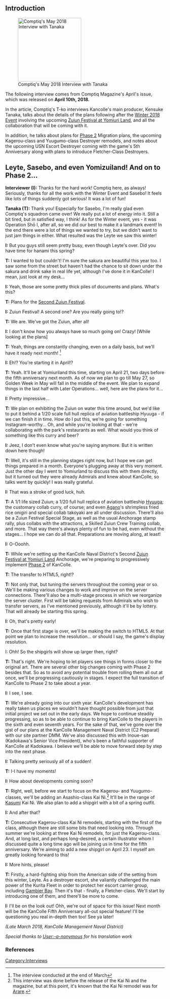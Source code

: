 ==Introduction==
[[File:Comptiq Interview May 2018.jpg|thumb|200px|right|Comptiq's May 2018 Interview with Tanaka]]

The following interview comes from Comptiq Magazine's April's issue, which was released on '''April 10th, 2018.''' 

In the article, Comptiq's T-ko interviews Kancolle's main producer, Kensuke Tanaka, talks about the details of the plans following after the [[Winter 2018 Event]] involving the upcoming [[Zuiun Festival at Yomiuri Land]], and all the collaboration that will be coming with it.

In addition, he talks about plans for [[Phase 2]] Migration plans, the upcoming Kagerou-class and Yuugumo-class Destroyer remodels, and notes about the upcoming USN Escort Destroyer coming with the game's 5th Anniversary along with plans to introduce Fletcher-Class Destroyers.

==Leyte, Sasebo, and even Yomizuiland! And on to Phase 2...==

'''Interviewer (I):''' Thanks for the hard work! Comptiq here, as always! Seriously, thanks for all the work with the Winter Event and Sasebo! It feels like lots of things suddenly got serious! It was a lot of fun!

'''Tanaka (T):''' Thank you! Especially for Sasebo, I'm really glad even Comptiq's squadron came over! We really put a lot of energy into it. Still a bit tired, but in satisfied way, I think! As for the Winter event, yes - it was Operation Shō I, after all, so we did our best to make it a landmark event! In the end there were a lot of things we wanted to try, but we didn't want to just jam things in either. What resulted was the Leyte we saw this winter!

'''I:''' But you guys still seem pretty busy, even though Leyte's over. Did you have time for hanami this spring?

'''T:''' I wanted to but couldn't! I'm sure the sakura are beautiful this year too. I saw some from the street but haven't had the chance to sit down under the sakura and drink sake in real life yet, although I've done it in KanColle! I mean, just look at my desk...
 
'''I:''' Yeah, those are some pretty thick piles of documents and plans. What's this?

'''T:''' Plans for the [[Zuiun Festival at Yomiuri Land|Second Zuiun Festival]].

'''I:''' Zuiun Festival! A second one? Are you really going to!?

'''T:''' We are. We've got the Zuiun, after all!

'''I:''' I don't know how you always have so much going on! Crazy! [While looking at the plans]

'''T:''' Yeah, things are constantly changing, even on a daily basis, but we'll have it ready next month! <ref>The interview conducted at the end of March</ref>

'''I:''' Eh!? You're starting it in April!?

'''T:''' Yeah. It'll be at Yomiuriland this time, starting on April 21, two days before the fifth anniversary next month. As of now we plan to go till May 27, so Golden Week in May will fall in the middle of the event. We plan to expand things in the last half with Later Operations... well, here are the plans for it...

'''I:''' Pretty impressive...
 
'''T:''' We plan on exhibiting the Zuiun on water this time around, but we'd like to put it behind a 1/20 scale full hull replica of aviation battleship Hyuuga  - if we can finish it in time. How do I put this, we're going for something Instagram-worthy... Oh, and while you're looking at that - we're collaborating with the park's restaurants as well. What would you think of something like this curry and beer?

'''I:''' Jeez, I don't even know what you're saying anymore. But it is written down here though!

'''T:''' Well, it's still in the planning stages right now, but I hope we can get things prepared in a month. Everyone's plugging away at this very moment. Just the other day I went to Yomiurland to discuss this with them directly, but it turned out they were already Admirals and knew about KanColle, so talks went by quickly! I was really grateful.

'''I:''' That was a stroke of good luck, huh.

'''T:''' A 1/1 life sized Zuiun; a 1/20 full hull replica of aviation battleship [[Hyuuga]]; the customary collab curry, of course; and even [[Agano]]'s shrimpless fried rice onigiri and special collab takoyaki are all under discussion. There'll also be a Zuiun Festival Special Stage, as well as the usual Anchorage stamp rally, plus collabs with the attractions, a Skilled Zuiun Crew Training collab, and more. That way there's always plenty of fun to be had, even without the stages... I hope we can do all that. Preparations are moving along, at least!

'''I:''' O-Ooohh.
 
'''T:''' While we're setting up the KanColle Naval District's Second [[Zuiun Festival at Yomiuri Land]] Anchorage, we're preparing to progressively implement [[Phase 2]] of KanColle.

'''T:''' The transfer to HTML5, right!?

'''T:''' Not only that, but tuning the servers throughout the coming year or so. We'll be making various changes to work and improve on the server connections. There'll also be a multi-stage process in which we reorganize the server cluster. First will be taking requests from Admirals who wish to transfer servers, as I've mentioned previously, although it'll be by lottery. That will already be starting this spring.

'''I:''' Oh, that's pretty early!
 
'''T:''' Once that first stage is over, we'll be making the switch to HTML5. At that point we plan to increase the resolution... or should I say, the game's display resolution.

I: Ohh! So the shipgirls will show up larger then, right?

'''T:''' That's right. We're hoping to let players see things in forms closer to the original art. There are several other big changes coming with Phase 2 besides that. So as to avoid any potential trouble from rolling them all out at once, we'll be progressing cautiously in stages. I expect the full transition of KanColle to Phase 2 to take about a year.

'''I:''' I see, I see.
 
'''T:''' We're already going into our sixth year. KanColle's development has really taken us places we wouldn't have thought possible from just that initial project we set out in the early days. We hope to continue steadily progressing, so as to be able to continue to bring KanColle to the players in the sixth and even seventh years. For the sake of that, we've gone over the gist of our plans at the KanColle Management Naval District (C2 Preparat) with our site partner DMM. We've also discussed this with Inoue-san (Kadokawa's Senior Vice President), who's been a faithful supporter of KanColle at Kadokawa. I believe we'll be able to move forward step by step into the next phase.

'''I:''' Talking pretty seriously all of a sudden!

'''T:''' I-I have my moments!
 
'''I:''' How about developments coming soon?

'''T:''' Right, well, before we start to focus on the Kagerou- and Yuugumo-classes, we'll be adding an Asashio-class Kai Ni.<ref> This interview was done before the release of the Kai Ni and the magazine, but at this point, it's known that the Kai Ni remodel was for [[Arare]].</ref> It'll be in the range of [[Kasumi]] Kai Ni. We also plan to add a shipgirl with a bit of a spring outfit.

'''I:''' And after that?

'''T:''' Consecutive Kagerou-class Kai Ni remodels, starting with the first of the class, although there are still some bits that need looking into.  Through summer we're looking at three Kai Ni remodels, for just the Kagerou-class. And, at long last, and perhaps long-desired, a certain illustrator whom I discussed quite a long time ago will be joining us in time for the fifth anniversary. We're aiming to add a new shipgirl on April 23. I myself am greatly looking forward to this!
 
'''I:''' More hints, please!

'''T:''' Firstly, a hard-fighting ship from the American side of the setting from this winter, Leyte. As a destroyer escort, she valiantly challenged the main power of the Kurita Fleet in order to protect her escort carrier group, including [[Gambier Bay]]. Then it's that - finally, a Fletcher-class. We'll start by introducing one of them, and there'll be more to come.

'''I:''' I'll be on the look out! Ohh, we're out of space for this issue! Next month will be the KanColle Fifth Anniversary all-out special feature! I'll be questioning you real in-depth then too! See ya later!

''(Late March 2018, KanColle Management Naval District)''

''Special thanks to [[User:-a-nonymous]] for his translation work''


===References===
<references/>


{{Interview}}
[[Category:Interviews]]